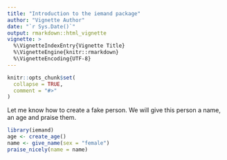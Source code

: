 ```yaml
---
title: "Introduction to the iemand package"
author: "Vignette Author"
date: "`r Sys.Date()`"
output: rmarkdown::html_vignette
vignette: >
  %\VignetteIndexEntry{Vignette Title}
  %\VignetteEngine{knitr::rmarkdown}
  %\VignetteEncoding{UTF-8}
---
```


```r
knitr::opts_chunk$set(
  collapse = TRUE,
  comment = "#>"
)
```

Let me know how to create a fake person. We will give this person a name, an age and praise them.

```r
library(iemand)
age <- create_age()
name <- give_name(sex = "female")
praise_nicely(name = name)
```
